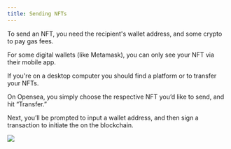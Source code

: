 ```yaml
---
title: Sending NFTs
---
```


To send an NFT, you need the recipient's wallet address, and some crypto to pay gas fees.

For some digital wallets (like Metamask), you can only see your NFT via their mobile app.

If you're on a desktop computer you should find a <Nutshell children="third-party" /> platform or <Nutshell children="marketplace" glossaryEntry="content/glossary/nft_marketplace.mdx" /> to transfer your NFTs.

On Opensea, you simply choose the respective NFT you’d like to send, and hit “Transfer.”

Next, you’ll be prompted to input a wallet address, and then sign a transaction to initiate the <Nutshell children="transfer" /> on the blockchain.

![](/assets/opensea-transfer.gif)
